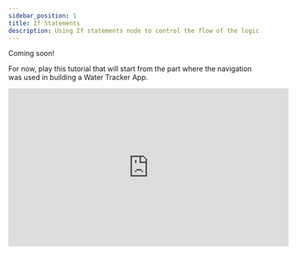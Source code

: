 ```yaml
---
sidebar_position: 1
title: If Statements
description: Using If statements node to control the flow of the logic
---
```



Coming soon!

For now, play this tutorial that will start from the part where the navigation was used in building a Water Tracker App.


<iframe width="560" height="315" src="https://www.youtube.com/embed/8ThDp4Zyqyc?si=mgJf7Qz0I9FzL0H7&amp;start=1136" title="YouTube video player" frameborder="0" allow="accelerometer; autoplay; clipboard-write; encrypted-media; gyroscope; picture-in-picture; web-share" referrerpolicy="strict-origin-when-cross-origin" allowfullscreen></iframe>